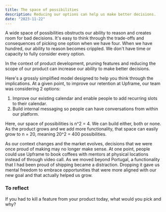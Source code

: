 ```yaml
---
title: The space of possibilities
description: Reducing our options can help us make better decisions.
date: "2023-11-22"
---
```


A wide space of possibilities obstructs our ability to reason and creates room for bad decisions. It's easy to think through the trade-offs and consequences of picking one option when we have four. When we have hundred, our ability to reason becomes crippled. We don't have time or capacity to fully consider every option.

In the context of product development, pruning features and reducing the scope of our product can increase our ability to make better decisions.

Here's a grossly simplified model designed to help you think through the implications. At a given point, to improve our retention at Upframe, our team was considering 2 options:

1. Improve our existing calendar and enable people to add recurring slots to their calendar.
2. Build internal messaging so people can have conversations from within our platform.

Here, our space of possibilities is n^2 = 4. We can build either, both or none. As the product grows and we add more functionality, that space can easily grow to n = 20, meaning 20^2 = 400 possibilities.

As our context changes and the market evolves, decisions that we were once proud of making may no longer make sense. At one point, people could use Upframe to book coffees with mentors at physical locations instead of through video call. As we moved beyond Portugal, a functionality that I had been proud of shipping became a distraction. Dropping it gave us mental freedom to embrace opportunities that were more aligned with our new goal and that actually helped us grow.

### To reflect
If you had to kill a feature from your product today, what would you pick and why?